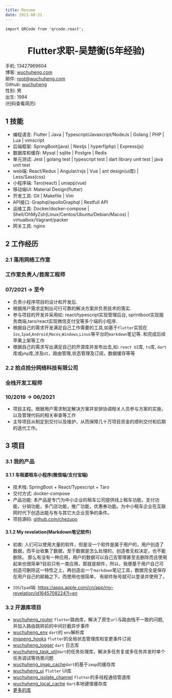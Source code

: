 ```yaml
---
title: Resume
date: 2021-08-21
---
```


```mdx-code-block
import QRCode from 'qrcode.react';
```



<h1 align="center">Flutter求职-吴楚衡(5年经验)</h1>

<div style={{display: 'grid', gridTemplateColumns: 'auto 20%'  }} >
    <div>
        <div  style={{display: 'grid', gridTemplateColumns: 'repeat(2, 50%)' , }} >
            <div>手机: 13427969604</div>
            <div>博客: <a href="https://(wuchuheng.)com">wuchuheng.com</a></div>
            <div>邮件: <a href="mailto:root@imspeng.com">root@wuchuheng.com</a></div>
            <div>Github: <a href="https://github.com/wuchuheng">wuchuheng</a></div>
            <div>性别: 男</div>
            <div>出生: 1994</div>
        </div>
    </div>
    <div style={{
        display: 'flex',
        flexDirection: 'column',
    }}>
        <QRCode value="https://wuchuheng.com/resume" renderAs="canvas" size={75} />
        <div  style={{fontSize: 11.5}} >(扫码查看简历)</div>
    </div>
</div>


## 1 技能
* 编程语言: Flutter | Java | Typescript/Javascript/NodeJs | Golang | PHP | Lua | vimscript
* 后端框架: SpringBoot(java) | Nestjs |  hyperf(php)  | Express(js)
* 数据库和缓存: Mysql | sqlite | Postgre | Redis
* 单元测试: Jest | golang test | typescript test | dart library unit test | java unit test
* web端: React/Redux | Angular/rxjs | Vue | ant design(ui库) | Less/Sass(css)
* 小程序端: Taro(react) | uniapp(vue)
* 移动端UI:  Material Design(flutter)
* 开发工具: Git | Makefile | Vim
* API接口: Graphql/apolloGraphql | Restfull API
* 运维工具: Docker/docker-compose | Shell/OhMyZsh(Linux/Centos/Ubuntu/Debian/Macos) | virtualbox/Vagrant/packer
* 网关工具: nginx

## 2 工作经历

<div style={{display: "flex", justifyContent: "space-between" }}>
    <h3>2.1 落用网络工作室</h3><h3>工作室负责人/首席工程师</h3><h3>07/2021 -> 至今</h3>
</div>

* 负责小程序项目的设计和开发后.
* 根据用户需求定制出可行可靠的解决方案并负责技术的落实.
* 参与项目的开发并采用如: react/typescript实现管理后台, sprintboot实现服务商端,taro/react实现微信支付宝等多个端的小程序.
* 根据自己的需求开发满足自己工作需要的工具,如基于`flutter`实现在`Ios`,`Ipad`,`Android`,`Macos`,`Windows`,`Linux`等平台的`markdown`笔记等.
和完成后续苹果上架等工作
* 根据自己的需求写出满足自己的开源库并发布出去,如: `react UI`库, `ts`库, `dart`库或`php`库,涉及`UI`，路由管理,状态管理及订阅，数据缓存等等


<div style={{display: "flex", justifyContent: "space-between" }}>
    <h3>2.2 拾点拾分网络科技有限公司</h3><h3>全栈开发工程师</h3><h3>10/2019 -> 06/2021</h3>
</div>

* 项目主程。根据用户需求制定解决方案并安排协调相关人员参与方案的实施，以及管理代码的相关审查等工作
* 主导项目从制定到交付以及维护，从而保障几十万项目资金的顺利交付和后期的迭代工作。

## 3 项目
### 3.1 我的产品
#### 3.1.1 车租婆租车小程序(微信端/支付宝端)

* 技术栈: SpringBoot + React/Typescript + Taro
* 交付方式: docker-compose
* 产品功能: 本产品是专门为中小企业的租车公司提供线上租车功能，支付功能，分销功能，多门店功能，推广功能，优惠券功能。为中小租车企业在互联网时代下创造出能与有与其它大企业竞争的条件。
* 项目源码:  [ github.com/chezupo ](https://github.com/chezupo)

#### 3.1.2 My revelation(Markdown笔记软件)

* 初衷: 人们可以使用大量的软件，但是没一个软件是属于用户的，用户创造了数据，而平台收集了数据，至于数据是怎么处理的，创造者无权决定，也不能删除。 那么有没有一种应用，用户的数据可以自己去管理甚至去删除而且使用起来也很简单?目前只有一类应用，那就是邮件，所以，我便基于用户自己可创造可删除这一特性之上，再创造出一个`markdown`笔记工具，数据完全是保存在用户自己的邮箱之下。而使用也很简单， 有邮件账号就可以登录并使用了。

* `IOS`/`Ipad`端: https://apps.apple.com/cn/app/my-revelation/id1645708224?l=en

### 3.2 开源库项目

* [wuchuheng_router](https://pub.dev/packages/wuchuheng_router) `flutter`路由库，解决了原生`url`与路由栈不一致的问题,并加入路由跳转前的中间拦截异步事件
* [wuchuheng_env](https://pub.dev/packages/wuchuheng_env) `dart`的 `env`解析库
* [imspeng_hooks](https://pub.dev/packages/wuchuheng_hooks) `flutter`的全局状态管理库和变更事件订阅
* [wuchuheng_logger](https://pub.dev/packages/wuchuheng_logger) `dart` 日志库
* [wuchuheng_task_util](https://pub.dev/packages/wuchuheng_task_util )`dart`的任务处理库，解决多任务复或多任务并发时单个任务调试等场景问题
* [wuchuheng_imap_cache](https://pub.dev/packages/wuchuheng_imap_cache )`dart`的基于`imap`的缓存库
* [wuchuheng_ui](https://pub.dev/packages/wuchuheng_ui) `flutter` UI库
* [wuchuheng_isolate_channel](https://pub.dev/packages/wuchuheng_isolate_channel) `flutter`的多线程通信管道库
* [wuchuheng_local_cache](https://pub.dev/packages/wuchuheng_local_cache) `dart`本地键值缓存库
* [更多的库](http://wuchuheng.com/docs/myLiberies)






